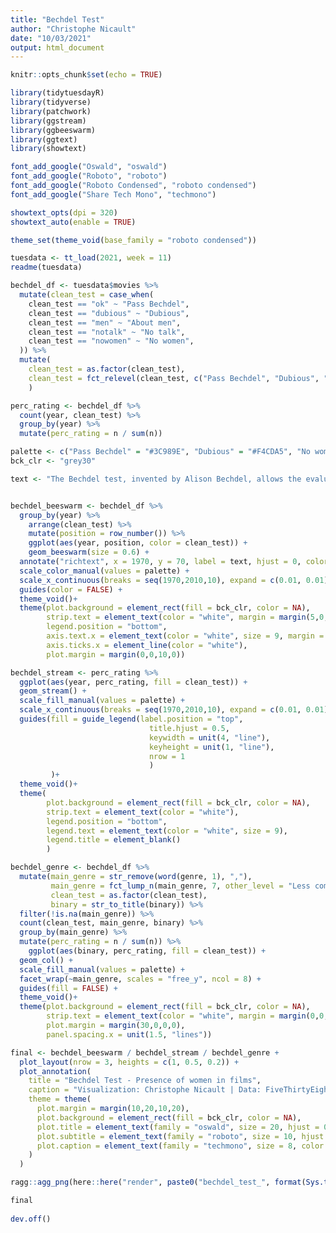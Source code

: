 ```yaml
---
title: "Bechdel Test"
author: "Christophe Nicault"
date: "10/03/2021"
output: html_document
---
```


```r
knitr::opts_chunk$set(echo = TRUE)
```


```r

library(tidytuesdayR)
library(tidyverse)
library(patchwork)
library(ggstream)
library(ggbeeswarm)
library(ggtext)
library(showtext)

font_add_google("Oswald", "oswald")
font_add_google("Roboto", "roboto")
font_add_google("Roboto Condensed", "roboto condensed")
font_add_google("Share Tech Mono", "techmono")

showtext_opts(dpi = 320)
showtext_auto(enable = TRUE)

theme_set(theme_void(base_family = "roboto condensed"))

```

```r

tuesdata <- tt_load(2021, week = 11)
readme(tuesdata)

```

```r

bechdel_df <- tuesdata$movies %>%
  mutate(clean_test = case_when(
    clean_test == "ok" ~ "Pass Bechdel",
    clean_test == "dubious" ~ "Dubious",
    clean_test == "men" ~ "About men",
    clean_test == "notalk" ~ "No talk",
    clean_test == "nowomen" ~ "No women",
  )) %>%
  mutate(
    clean_test = as.factor(clean_test),
    clean_test = fct_relevel(clean_test, c("Pass Bechdel", "Dubious", "About men", "No talk", "No women"))
    )

perc_rating <- bechdel_df %>%
  count(year, clean_test) %>%
  group_by(year) %>%
  mutate(perc_rating = n / sum(n))

```

```r

palette <- c("Pass Bechdel" = "#3C989E", "Dubious" = "#F4CDA5", "No women" = "#BA415D", "No talk" = "#ED5276", "About men" = "#F09CB0")
bck_clr <- "grey30"

```

```r

text <- "The Bechdel test, invented by Alison Bechdel, allows the evaluation of the female presence in a movie,<br> thanks to three criteria: <br>- the movie has to have at least two women in it,<br>- who talk to each other,<br>- about something else than men.<br>If the movie has <span style='color:#BA415D'>**no women**</span>, or <span style='color:#ED5276'>**they don't talk to each other**</span>, or <span style='color:#F09CB0'>**they talk about men**</span>, it fails the test.<br>The movie is described as <span style='color:#F4CDA5'>**dubious**</span> when it's unclear for the contributor if it should pass the test.<br>We can see that over time more movies <span style='color:#3C989E'>**pass the test**</span>, however, until mid-90's, the number of movies<br> tested was too low to be meaningful.<br>Since then, only about 50% of films pass the test.<br>The categories that are more than 50% successful are Comedy, Drama, and Horror.<br>The categories which do not have enough films are grouped together<br> in a category called \"Less common genres\"."


bechdel_beeswarm <- bechdel_df %>%
  group_by(year) %>%
    arrange(clean_test) %>%
    mutate(position = row_number()) %>%
    ggplot(aes(year, position, color = clean_test)) +
    geom_beeswarm(size = 0.6) +
  annotate("richtext", x = 1970, y = 70, label = text, hjust = 0, color = "white", size = 3, fill = NA, label.color = NA, lineheight = unit(1.3, "line")) +
  scale_color_manual(values = palette) +
  scale_x_continuous(breaks = seq(1970,2010,10), expand = c(0.01, 0.01)) +
  guides(color = FALSE) +
  theme_void()+
  theme(plot.background = element_rect(fill = bck_clr, color = NA),
        strip.text = element_text(color = "white", margin = margin(5,0,0,0)),
        legend.position = "bottom",
        axis.text.x = element_text(color = "white", size = 9, margin = margin(10,0,0,0)),
        axis.ticks.x = element_line(color = "white"),
        plot.margin = margin(0,0,10,0))

```


```r

bechdel_stream <- perc_rating %>% 
  ggplot(aes(year, perc_rating, fill = clean_test)) +
  geom_stream() +
  scale_fill_manual(values = palette) +
  scale_x_continuous(breaks = seq(1970,2010,10), expand = c(0.01, 0.01)) +
  guides(fill = guide_legend(label.position = "top",
                               title.hjust = 0.5,
                               keywidth = unit(4, "line"),
                               keyheight = unit(1, "line"),
                               nrow = 1
                               )
         )+
  theme_void()+
  theme(
        plot.background = element_rect(fill = bck_clr, color = NA),
        strip.text = element_text(color = "white"),
        legend.position = "bottom",
        legend.text = element_text(color = "white", size = 9),
        legend.title = element_blank()
        )

```


```r

bechdel_genre <- bechdel_df %>%
  mutate(main_genre = str_remove(word(genre, 1), ","),
         main_genre = fct_lump_n(main_genre, 7, other_level = "Less common\n genres"),
         clean_test = as.factor(clean_test),
         binary = str_to_title(binary)) %>%
  filter(!is.na(main_genre)) %>% 
  count(clean_test, main_genre, binary) %>%
  group_by(main_genre) %>%
  mutate(perc_rating = n / sum(n)) %>%
    ggplot(aes(binary, perc_rating, fill = clean_test)) +
  geom_col() +
  scale_fill_manual(values = palette) +
  facet_wrap(~main_genre, scales = "free_y", ncol = 8) +
  guides(fill = FALSE) +
  theme_void()+
  theme(plot.background = element_rect(fill = bck_clr, color = NA),
        strip.text = element_text(color = "white", margin = margin(0,0,5,0)),
        plot.margin = margin(30,0,0,0),
        panel.spacing.x = unit(1.5, "lines"))

```

```r

final <- bechdel_beeswarm / bechdel_stream / bechdel_genre +
  plot_layout(nrow = 3, heights = c(1, 0.5, 0.2)) +
  plot_annotation(
    title = "Bechdel Test - Presence of women in films",
    caption = "Visualization: Christophe Nicault | Data: FiveThirtyEight",
    theme = theme(
      plot.margin = margin(10,20,10,20),
      plot.background = element_rect(fill = bck_clr, color = NA),
      plot.title = element_text(family = "oswald", size = 20, hjust = 0.5, margin = margin(10,0,0,0), color = "white"),
      plot.subtitle = element_text(family = "roboto", size = 10, hjust = 0.5, margin = margin(5,0,0,0), lineheight = 1.1),
      plot.caption = element_text(family = "techmono", size = 8, color = "white", margin = margin(15,0,0,0))      
    )
  )

ragg::agg_png(here::here("render", paste0("bechdel_test_", format(Sys.time(), "%Y%m%d_%H%M%S"), ".png")), res = 320, width = 10, height = 8, units = "in")

final
  
dev.off()

```

